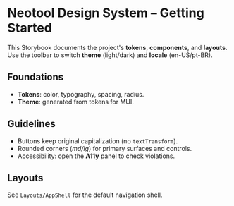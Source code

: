 
<Meta title="Intro/Getting Started" />

# Neotool Design System – Getting Started

This Storybook documents the project's **tokens**, **components**, and **layouts**.  
Use the toolbar to switch **theme** (light/dark) and **locale** (en-US/pt-BR).

## Foundations

- **Tokens**: color, typography, spacing, radius.
- **Theme**: generated from tokens for MUI.

## Guidelines

- Buttons keep original capitalization (no `textTransform`).
- Rounded corners (_md/lg_) for primary surfaces and controls.
- Accessibility: open the **A11y** panel to check violations.

## Layouts

See `Layouts/AppShell` for the default navigation shell.
